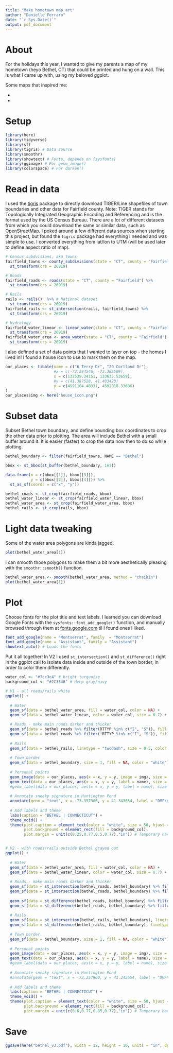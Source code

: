 ```yaml
---
title: "Make hometown map art"
author: "Danielle Ferraro"
date: "`r Sys.Date()`"
output: pdf_document
---
```


# About

For the holidays this year, I wanted to give my parents a map of my hometown (heyo Bethel, CT) that could be printed and hung on a wall. This is what I came up with, using my beloved ggplot.

Some maps that inspired me:

- [](https://twitter.com/taraskaduk/status/1207295701983670274) 
- [](https://erdavis.com/2019/07/27/the-beautiful-hidden-logic-of-cities/)

# Setup

```r
library(here)
library(tidyverse)
library(sf)
library(tigris) # Data source
library(smoothr) 
library(showtext) # Fonts, depends on {sysfonts}
library(ggimage) # For geom_image()
library(colorspace) # For darken()
```

# Read in data

I used the [tigris](https://github.com/walkerke/tigris) package to directly download TIGER/Line shapefiles of town boundaries and other data for Fairfield county. Note: TIGER stands for Topologically Integrated Geographic Encoding and Referencing and is the format used by the US Census Bureau. There are a lot of different datasets from which you could download the same or similar data, such as OpenStreetMap. I poked around a few different data sources when starting this project, but found the `tigris` package had everything I needed and was simple to use. I converted everything from lat/lon to UTM (will be used later to define aspect ratio of map).
```r
# Census subdvisions, aka towns
fairfield_towns <- county_subdivisions(state = "CT", county = "Fairfield") %>% 
  st_transform(crs = 26919)

# Roads
fairfield_roads <- roads(state = "CT", county = "Fairfield") %>% 
  st_transform(crs = 26919)

# Rails
rails <- rails()  %>% # National dataset
  st_transform(crs = 26919)
fairfield_rails <- st_intersection(rails, fairfield_towns) %>% 
  st_transform(crs = 26919)

# Hydrology
fairfield_water_linear <- linear_water(state = "CT", county = "Fairfield") %>% 
  st_transform(crs = 26919)
fairfield_water_area <- area_water(state = "CT", county = "Fairfield") %>% 
  st_transform(crs = 26919)
```

I also defined a set of data points that I wanted to layer on top - the homes I lived in! I found a house icon to use to mark them on the map.
```r
our_places <- tibble(name = c("6 Terry Dr", "20 Cortland Dr"),
                     #x = c(-73.394546, -73.382509),
                     x = c(132539.34151, 133635.53659),
                     #y = c(41.387528, 41.403420)
                     y = c(4591104.48331, 4592818.33686)
)
our_places$img <- here("house_icon.png")
```

# Subset data

Subset Bethel town boundary, and define bounding box coordinates to crop the other data prior to plotting. The area will include Bethel with a small buffer around it. It is easier (faster) to crop the data now then to do so while plotting.
```r
bethel_boundary <- filter(fairfield_towns, NAME == "Bethel")

bbox <- st_bbox(st_buffer(bethel_boundary, 1e3))

data.frame(x = c(bbox[[1]], bbox[[3]]),
           y = c(bbox[[2]], bbox[[4]])) %>% 
  st_as_sf(coords = c("x", "y"))

bethel_roads <- st_crop(fairfield_roads, bbox)
bethel_water_linear <- st_crop(fairfield_water_linear, bbox)
bethel_water_area <- st_crop(fairfield_water_area, bbox)
bethel_rails <- st_crop(rails, bbox)
```

# Light data tweaking

Some of the water area polygons are kinda jagged. 
```r
plot(bethel_water_area[1])
```

I can smooth those polygons to make them a bit more aesthetically pleasing with the `smoothr::smooth()` function.
```r
bethel_water_area <- smooth(bethel_water_area, method = "chaikin")
plot(bethel_water_area[1])
```

# Plot

Choose fonts for the plot title and text labels. I learned you can download Google Fonts with the `sysfonts::font_add_google()` function, and manually browsed through them at [fonts.google.com](https://fonts.google.com/) til I found ones I liked.
```r
font_add_google(name = "Montserrat", family  = "Montserrat")
font_add_google(name = "Assistant", family = "Assistant")
showtext_auto() # Loads the fonts
```

Put it all together! In V2 I used `st_intersection()` and `st_difference()` right in the ggplot call to isolate data inside and outside of the town border, in order to color them differently.
```r
water_col <- "#7cc3c4" # bright turquoise
background_col <- "#2C3546" # deep gray/navy

# V1 - all roads/rails white
ggplot() +
  
  # Water
  geom_sf(data = bethel_water_area, fill = water_col, color = NA) +
  geom_sf(data = bethel_water_linear, color = water_col, size = 0.7) +

  # Roads - make main roads darker and thicker
  geom_sf(data = bethel_roads %>% filter(RTTYP %in% c("I", "S")), fill = NA, color = "white", size = 0.5) + 
  geom_sf(data = bethel_roads %>% filter(!RTTYP %in% c("I", "S")), fill = NA, color = "white", size = 0.2) + 
  
  # Rails
  geom_sf(data = bethel_rails, linetype = "twodash", size = 0.5, color = "white") +
    
  # Town border
  geom_sf(data = bethel_boundary, size = 1, fill = NA, color = "white") + 
  
  # Personal points
  geom_image(data = our_places, aes(x = x, y = y, image = img), size = 0.01, asp = 0.75, nudge_x = 0.00025) +
  geom_text(data = our_places, aes(x = x, y = y, label = name), size = 3, color = "white", family = "Assistant", fontface = "bold", hjust = -0.17) +
  #geom_label(data = our_places, aes(x = x, y = y, label = name), size = 3, label.size = NA, alpha = 0.1, color = "white", family = "Assistant", fontface = "bold", hjust = -0.15) +
  
  # Annotate sneaky signature in Huntington Pond
  annotate(geom = "text", x = -73.357900, y = 41.343654, label = "DMF\n2020", color = darken(water_col), size = 0.8, alpha = 0.4) +
  
  # Add labels and theme
  labs(caption = "BETHEL | CONNECTICUT") +
  theme_void() +
  theme(plot.caption = element_text(color = "white", size = 50, hjust = 0.5, family = "Montserrat"),
        plot.background = element_rect(fill = background_col),
        plot.margin = unit(c(0.25,0.77,0.5,0.77),"in")) # Temporary hack to make bg color fill the pdf


# V2 - with roads/rails outside Bethel grayed out 
ggplot() +
  
  # Water
  geom_sf(data = bethel_water_area, fill = water_col, color = NA) +
  geom_sf(data = bethel_water_linear, color = water_col, size = 0.7) +
  
  # Roads - make main roads darker and thicker
  geom_sf(data = st_intersection(bethel_roads, bethel_boundary) %>% filter(RTTYP %in% c("I", "S")), fill = NA, color = "white", size = 0.5) + 
  geom_sf(data = st_intersection(bethel_roads, bethel_boundary) %>% filter(!RTTYP %in% c("I", "S")), fill = NA, color = "white", size = 0.2) + 
  
  geom_sf(data = st_difference(bethel_roads, bethel_boundary) %>% filter(RTTYP %in% c("I", "S")), fill = NA, color = darken("white", 0.3), size = 0.5) + 
  geom_sf(data = st_difference(bethel_roads, bethel_boundary) %>% filter(!RTTYP %in% c("I", "S")), fill = NA, color = darken("white", 0.3), size = 0.2) +
  
  # Rails
  geom_sf(data = st_intersection(bethel_rails, bethel_boundary), linetype = "twodash", size = 0.5, color = "white") +
  geom_sf(data = st_difference(bethel_rails, bethel_boundary), linetype = "twodash", size = 0.5, color = darken("white", 0.3)) +
  
  # Town border
  geom_sf(data = bethel_boundary, size = 1, fill = NA, color = "white") + 
  
  # Personal points
  geom_image(data = our_places, aes(x = x, y = y, image = img), size = 0.01, asp = 0.75, nudge_x = 0.00025) +
  geom_text(data = our_places, aes(x = x, y = y, label = name), size = 3, color = "white", family = "Assistant", fontface = "bold", hjust = -0.17) +
  #geom_label(data = our_places, aes(x = x, y = y, label = name), size = 3, label.size = NA, alpha = 0.1, color = "white", family = "Assistant", fontface = "bold", hjust = -0.15) +
  
  # Annotate sneaky signature in Huntington Pond
  #annotate(geom = "text", x = -73.357900, y = 41.343654, label = "DMF\n2020", color = darken(water_col), size = 0.8, alpha = 0.4) +
  
  # Add labels and theme
  labs(caption = "BETHEL | CONNECTICUT") +
  theme_void() +
  theme(plot.caption = element_text(color = "white", size = 50, hjust = 0.5, family = "Montserrat"),
        plot.background = element_rect(fill = background_col),
        plot.margin = unit(c(0.6,0.77,0.85,0.77),"in")) # Temporary hack to make bg color fill the pdf
```


# Save

```r
ggsave(here("bethel_v3.pdf"), width = 12, height = 16, units = "in", dpi = "retina")
```